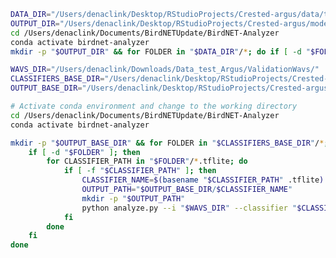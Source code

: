 

```zsh
DATA_DIR="/Users/denaclink/Desktop/RStudioProjects/Crested-argus/data/train_random_hq"
OUTPUT_DIR="/Users/denaclink/Desktop/RStudioProjects/Crested-argus/models/checkpoints/custom"
cd /Users/denaclink/Documents/BirdNETUpdate/BirdNET-Analyzer
conda activate birdnet-analyzer
mkdir -p "$OUTPUT_DIR" && for FOLDER in "$DATA_DIR"/*; do if [ -d "$FOLDER" ]; then FOLDER_NAME=$(basename "$FOLDER"); INPUT_PATH="$FOLDER"; OUTPUT_PATH="$OUTPUT_DIR/${FOLDER_NAME}/${FOLDER_NAME}.tflite"; python train.py --i "$INPUT_PATH" --o "$OUTPUT_PATH" --fmin 500 --fmax 1800 && echo "Processed: $FOLDER_NAME"; fi; done

```


```zsh

WAVS_DIR="/Users/denaclink/Downloads/Data_test_Argus/ValidationWavs/"
CLASSIFIERS_BASE_DIR="/Users/denaclink/Desktop/RStudioProjects/Crested-argus/models/checkpoints/custom"
OUTPUT_BASE_DIR="/Users/denaclink/Desktop/RStudioProjects/Crested-argus/data/birdnet"

# Activate conda environment and change to the working directory
cd /Users/denaclink/Documents/BirdNETUpdate/BirdNET-Analyzer
conda activate birdnet-analyzer

mkdir -p "$OUTPUT_BASE_DIR" && for FOLDER in "$CLASSIFIERS_BASE_DIR"/*; do 
    if [ -d "$FOLDER" ]; then 
        for CLASSIFIER_PATH in "$FOLDER"/*.tflite; do 
            if [ -f "$CLASSIFIER_PATH" ]; then 
                CLASSIFIER_NAME=$(basename "$CLASSIFIER_PATH" .tflite)
                OUTPUT_PATH="$OUTPUT_BASE_DIR/$CLASSIFIER_NAME"
                mkdir -p "$OUTPUT_PATH"
                python analyze.py --i "$WAVS_DIR" --classifier "$CLASSIFIER_PATH" --o "$OUTPUT_PATH" --fmin 500 --fmax 1800 && echo "Processed with classifier: $CLASSIFIER_NAME"
            fi
        done
    fi 
done

```

